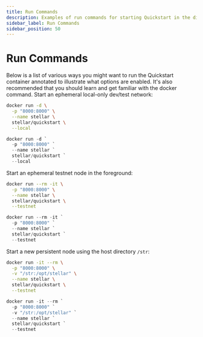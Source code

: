 ```yaml
---
title: Run Commands
description: Examples of run commands for starting Quickstart in the different modes
sidebar_label: Run Commands
sidebar_position: 50
---
```



# Run Commands

Below is a list of various ways you might want to run the Quickstart container annotated to illustrate what options are enabled. It's also recommended that you should learn and get familiar with the docker command. Start an ephemeral local-only dev/test network:

<Tabs groupId="platform" defaultValue={getPlatform()}>

<TabItem value="unix" label="macOS/Linux">

```sh
docker run -d \
  -p "8000:8000" \
  --name stellar \
  stellar/quickstart \
  --local
```

</TabItem>

<TabItem value="windows" label="Windows (PowerShell)">

```powershell
docker run -d `
  -p "8000:8000" `
  --name stellar `
  stellar/quickstart `
  --local
```

</TabItem>

</Tabs>

Start an ephemeral testnet node in the foreground:

<Tabs groupId="platform" defaultValue={getPlatform()}>

<TabItem value="unix" label="macOS/Linux">

```sh
docker run --rm -it \
  -p "8000:8000" \
  --name stellar \
  stellar/quickstart \
  --testnet
```

</TabItem>

<TabItem value="windows" label="Windows (PowerShell)">

```powershell
docker run --rm -it `
  -p "8000:8000" `
  --name stellar `
  stellar/quickstart `
  --testnet
```

</TabItem>

</Tabs>

Start a new persistent node using the host directory `/str`:

<Tabs groupId="platform" defaultValue={getPlatform()}>

<TabItem value="unix" label="macOS/Linux">

```sh
docker run -it --rm \
  -p "8000:8000" \
  -v "/str:/opt/stellar" \
  --name stellar \
  stellar/quickstart \
  --testnet
```

</TabItem>

<TabItem value="windows" label="Windows (PowerShell)">

```powershell
docker run -it --rm `
  -p "8000:8000" `
  -v "/str:/opt/stellar" `
  --name stellar `
  stellar/quickstart `
  --testnet
```

</TabItem>

</Tabs>